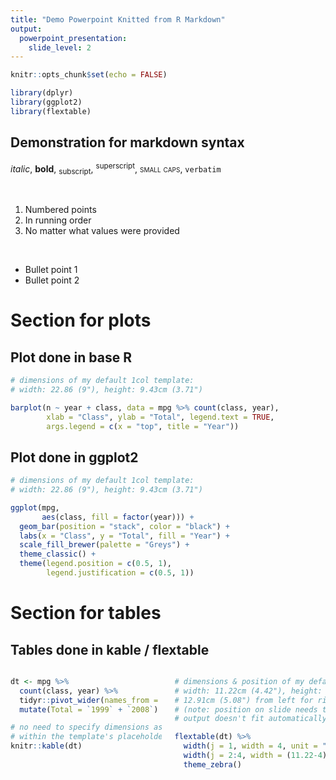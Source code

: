 ```yaml
---
title: "Demo Powerpoint Knitted from R Markdown"
output: 
  powerpoint_presentation:
    slide_level: 2
---
```


```r
knitr::opts_chunk$set(echo = FALSE)

library(dplyr)
library(ggplot2)
library(flextable)

```

## Demonstration for markdown syntax

*italic*, **bold**, ~subscript~, ^superscript^, [small caps]{.smallcaps}, `verbatim`

<br>

1. Numbered points
1. In running order
1. No matter what values were provided

<br>

- Bullet point 1
- Bullet point 2

# Section for plots

## Plot done in base R


```r
# dimensions of my default 1col template:
# width: 22.86 (9"), height: 9.43cm (3.71")

barplot(n ~ year + class, data = mpg %>% count(class, year),
        xlab = "Class", ylab = "Total", legend.text = TRUE,
        args.legend = c(x = "top", title = "Year"))

```


## Plot done in ggplot2

```r
# dimensions of my default 1col template:
# width: 22.86 (9"), height: 9.43cm (3.71")

ggplot(mpg,
       aes(class, fill = factor(year))) +
  geom_bar(position = "stack", color = "black") +
  labs(x = "Class", y = "Total", fill = "Year") +
  scale_fill_brewer(palette = "Greys") +
  theme_classic() +
  theme(legend.position = c(0.5, 1),
        legend.justification = c(0.5, 1))
```


# Section for tables

## Tables done in kable / flextable

:::::: {.columns}
::: {.column}

```r
dt <- mpg %>%
  count(class, year) %>%
  tidyr::pivot_wider(names_from = year, values_from = n) %>%
  mutate(Total = `1999` + `2008`)

# no need to specify dimensions as kable's output will fit automatically
# within the template's placeholder, but difficult to manipulate column widths
knitr::kable(dt) 
```

:::

::: {.column}

```r
# dimensions & position of my default 2col template:
# width: 11.22cm (4.42"), height: 9.43cm (3.71")
# 12.91cm (5.08") from left for right column, 3.33cm (1.31") from top
# (note: position on slide needs to be specified for proper alignment, as this
# output doesn't fit automatically inside the placeholders)

flextable(dt) %>%
  width(j = 1, width = 4, unit = "cm") %>%
  width(j = 2:4, width = (11.22-4)/3, unit = "cm") %>%
  theme_zebra()
```

:::
::::::
